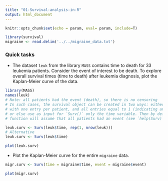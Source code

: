 ```yaml
---
title: "01-Survival-analysis-in-R"
output: html_document
---
```


```r
knitr::opts_chunk$set(echo = param, eval= param, include=T)
```

```r
library(survival)
migraine <- read.delim('../../migraine_data.txt')
```


### Quick tasks

- The dataset `leuk` from the library `MASS` contains time to death for 33 leukemia patients. Consider the event of interest to be death. To explore overall survival times (time to death) after leukemia diagnosis, plot the Kaplan-Meier curve of the data. 

```r
library(MASS)
names(leuk)
# Note: all patients had the event (death), so there is no censoring
# In such cases, the survival object can be created in two ways: either make a vector
# with one entry per patient, and all entries equal to 1 (indicating an event),
# or else use as input for `Surv()` only the time variable. Then by default the
# function will assume that all patients had an event (see `help(Surv)` for more details)

leuk.surv <- Surv(leuk$time, rep(1, nrow(leuk)))
# Alternative
leuk.surv <- Surv(leuk$time)

plot(leuk.surv)
```

- Plot the Kaplan-Meier curve for the entire `migraine` data.

```r
migr.surv <- Surv(time = migraine$time, event = migraine$event)

plot(migr.surv)
```
